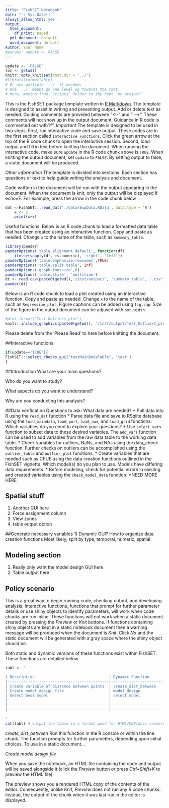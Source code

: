 ```yaml
---
title: "FishSET Notebook"
date: "`r Sys.Date()`"
always_allow_html: yes
output:
  html_document:
    df_print: paged
  pdf_document: default
  word_document: default
Author: Your Name
#params: update <- FALSE
---
```

<!-- Update text above -->

```r
update <- 'FALSE'
loc <- getwd()
knitr::opts_knit$set(root.dir = '../') 
#library(formattable)
# Or use multiple `../` if needed; 
# One `../` means go one level up towards the root,
# here, moving from `scripts` folder to the root `my_project`
```

<!-- reference: https://stackoverflow.com/questions/46515474/create-static-report-from-dynamic-shiny-markdown -->

<!-- reference: https://shiny.rstudio.com/articles/generating-reports.html -->

<!-- PLEASE READ -->
This is the FishSET package template written in [R Markdown](http://rmarkdown.rstudio.com). 
The template is designed to assist in writing and presenting output. Add or delete text as needed. 
Guiding comments are provided between "<!-" and " -->". These comments will not show up in the output document.
Guidance in R code is commented out with "#".
*Important* 
The template is designed to be used in two steps. First, run interactive code and save output. These codes are in the first section called `Interactive Functions`. Click the green arrow at the top of the R code chunk to open the interactive session. Second, load output and fill in text before knitting the document.
When running the interactive code, make sure `update` in the R code chunk above is `TRUE`. When knitting the output document, set `update` to `FALSE`. By setting output to false, a static document will be produced. 

*Other information*
The template is divided into sections. Each section has questions or text to help guide writing the analysis and document. 

Code written in the document will be run with the output appearing in the document. When the document is knit, only the output will be displayed if echo=F.
For example, press the arrow in the code chunk below
```r

dat <-FishSET:::read_dat('./data/ExpData.RData', data.type = 'R')
    x <- 2
    print(x+x)
```

Useful functions:
Below is an R code chunk to load a formatted data table that has been created using an interactive function.
Copy and paste as needed. Change `x` to the name of the table, such as `summary_table`.
```r
library(pander)
panderOptions('table.alignment.default', function(df)
    ifelse(sapply(df, is.numeric), 'right', 'left'))
panderOptions('table.emphasize.rownames',TRUE)
panderOptions('table.split.table', Inf)
panderOptions('graph.fontsize',8)
panderOptions('table.style', 'multiline')
dt <- read.csv(paste0(getwd(),'/inst/output/', 'summary_table', '.csv'))
pander(dt)
```

Below is an R code chunk to load a plot created using an interactive function. Copy and paste as needed. Change `x` to the name of the table, such as `Regression_plot`.
Figure captions can be added using `fig.cap`. Size of the figure in the output document can be adjused with `out.width`.
```r
#plot_format('Test_Outliers_plot')
knitr::include_graphics(paste0(getwd(), '/inst/output/Test_Outliers_plot.png'))
```

Please delete from the 'Please Read' to here before knitting the document.
<!-- END PLEASE READ --->

##Interactive functions
<!-- Load data to database, explore data, run basic data quality checks, run basic analyses -->
```r
if(update=='TRUE'){
FishSET:::select_checks_gui("testMainDataTable", 'test')
}
```


##Introduction
 What are your main questions? 
 
 Who do you want to study?

 What aspects do you want to understand?
 
 Why are you conducting this analysis?

##Data verification
Questions to ask:
  What data are needed? 
      * Pull data into R using the `read_dat` function
      * Parse data file and save to RSqlite database using the `load_maindata`, `load_port`, `load_aux`, and `load_grid` functions.
  Which variables do you need to explore your questions? 
      * Use `select_vars` function to subset data to these desired variables. The `add_vars` function can be used to add variables from the raw data table to the working data table.
      * Check variables for outliers, NaNs, and NAs using the data_check function. Further checks on outliers can be accomplished using the `outlier_table` and          `outlier_plot` functions.
      * Create variables that are needed such as CPUE using the data creation functions outlined in the FishSET vignette.
  Which model(s) do you plan to use. Models have differing data requirements.
      * Before modeling, check for potential errors in existing and created variables using the `check_model_data` function.
      *NEED MORE HERE


## Spatial stuff
1) Another GUI here
2) Force assignment column 
3) View zones
4) table output option

##Generate necessary variables
1) Dynamic GUI? How to organize data creation functions
   Most likely, split by type, temporal, numeric, spatial
   
## Modeling section
1) Really only want the model design GUI here
2) Table output here


## Policy scenario
This is a great way to begin running code, checking output, and developing analysis. Interactive functions, functions that prompt for further parameter details or use shiny objects to identify parameters, will work when code chunks are run inline. These functions will not work when a static document created by pressing the *Preview* or *Knit* buttons. If functions containing shiny objects are kept in a static notebook document then a warning message will be produced when the document is *Knit*. Click *No* and the static document will be generated with a gray space where the shiny object should be. 

Both static and dynamic versions of these functions exist within FishSET. These functions are detailed below.

```r
tabl <- "  

| Description                                 | Dynamic Function      | Static Function           |
|---------------------------------------------|-----------------------|---------------------------|
| Create variable of distance between points  | create_dist_between   |                           |
| Create model design file                    | model_design          | make_model_design         |  
| Select best model                           | select_model          | discretefish_subroutine   |
|                                             |                       |                           |
|                                             |                       |                           |
|---------------------------------------------|-----------------------|---------------------------|

"
cat(tabl) # output the table in a format good for HTML/PDF/docx conversion
```

*create_dist_between*
Run this function in the R console or within the line chunk. The function prompts for further parameters, depending upon initial choices. To use in a static document...

*Create model design file*


When you save the notebook, an HTML file containing the code and output will be saved alongside it (click the *Preview* button or press *Ctrl+Shift+K* to preview the HTML file).

The preview shows you a rendered HTML copy of the contents of the editor. Consequently, unlike *Knit*, *Preview* does not run any R code chunks. Instead, the output of the chunk when it was last run in the editor is displayed.
